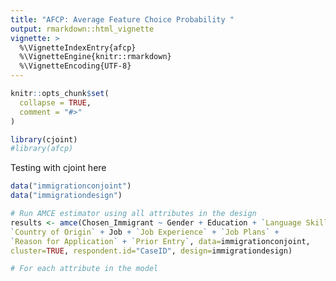 ```yaml
---
title: "AFCP: Average Feature Choice Probability "
output: rmarkdown::html_vignette
vignette: >
  %\VignetteIndexEntry{afcp}
  %\VignetteEngine{knitr::rmarkdown}
  %\VignetteEncoding{UTF-8}
---
```


```r
knitr::opts_chunk$set(
  collapse = TRUE,
  comment = "#>"
)
```

```r
library(cjoint)
#library(afcp)
```

Testing with cjoint here

```r
data("immigrationconjoint")
data("immigrationdesign")

# Run AMCE estimator using all attributes in the design
results <- amce(Chosen_Immigrant ~ Gender + Education + `Language Skills` +
`Country of Origin` + Job + `Job Experience` + `Job Plans` +
`Reason for Application` + `Prior Entry`, data=immigrationconjoint,
cluster=TRUE, respondent.id="CaseID", design=immigrationdesign)

# For each attribute in the model 

```
